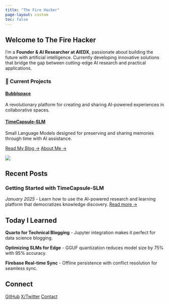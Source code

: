 ```yaml
---
title: "The Fire Hacker"
page-layout: custom
toc: false
---
```


::: {.hero-section}
::: {.container}
::: {.hero-content}
# Welcome to The Fire Hacker {.hero-title}

:::: {.hero-intro}
I'm a **Founder & AI Researcher at AIEDX**, passionate about building the future with artificial intelligence. Currently developing innovative solutions that bridge the gap between cutting-edge AI research and practical applications.
::::

:::: {.hero-projects}
### 🚀 Current Projects

::: {.project-cards}
::: {.project-card}
#### [Bubblspace](https://bubblspace.com)
A revolutionary platform for creating and sharing AI-powered experiences in collaborative spaces.
:::

::: {.project-card}
#### [TimeCapsule-SLM](https://timecapsule.bubblspace.com)
Small Language Models designed for preserving and sharing memories through time with AI assistance.
:::
:::
::::

:::: {.hero-cta}
[Read My Blog →](blog.qmd){.btn-primary}
[About Me →](about.qmd){.btn-secondary}
::::
:::

::: {.hero-image}
![](assets/firehacker-logo.jpg){.logo-image}
:::
:::
:::

## Recent Posts {.section-title}

::: {.recent-posts}
::: {.post-card}
### Getting Started with TimeCapsule-SLM
*January 2025* - Learn how to use the AI-powered research and learning platform that democratizes knowledge discovery.
[Read more →](blog/timecapsule-slm.qmd)
:::
:::

## Today I Learned {.section-title}

::: {.til-grid}
::: {.til-card}
**Quarto for Technical Blogging** - Jupyter integration makes it perfect for data science blogging.
:::

::: {.til-card}
**Optimizing SLMs for Edge** - GGUF quantization reduces model size by 75% with 95% accuracy.
:::

::: {.til-card}
**Firebase Real-time Sync** - Offline persistence with conflict resolution for seamless sync.
:::
:::

## Connect {.section-title}

::: {.social-links}
[GitHub](https://github.com/thefirehacker){.social-link}
[X/Twitter](https://x.com/thefirehacker){.social-link}
[Contact](mailto:contact@thefirehacker.com){.social-link}
:::